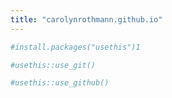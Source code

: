 ```yaml
---
title: "carolynrothmann.github.io"
---
```


```r
#install.packages("usethis")1

```

```r
#usethis::use_git()
```

```r
#usethis::use_github()
```
